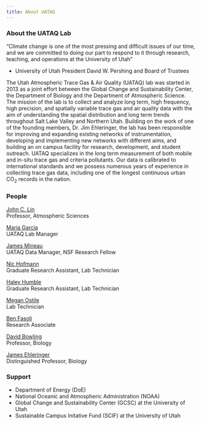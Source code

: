 ```yaml
---
title: About UATAQ
---
```


<div class="content-page">

### About the UATAQ Lab

"Climate change is one of the most pressing and difficult issues of our time, and we are committed to doing our part to respond to it through research, teaching, and operations at the University of Utah"

- University of Utah President David W. Pershing and Board of Trustees

The Utah Atmospheric Trace Gas & Air Quality (UATAQ) lab was started in 2013 as a joint effort between the Global Change and Sustainability Center, the Department of Biology and the Department of Atmospheric Science. The mission of the lab is to collect and analyze long term, high frequency, high precision, and spatially variable trace gas and air quality data with the aim of understanding the spatial distribution and long term trends throughout Salt Lake Valley and Northern Utah. Building on the work of one of the founding members, Dr. Jim Ehleringer, the lab has been responsible for improving and expanding existing networks of instrumentation, developing and implementing new networks with different aims, and building an on campus facility for research, development, and student outreach. UATAQ specializes in the long term measurement of both mobile and in-situ trace gas and criteria pollutants. Our data is calibrated to international standards and we possess numerous years of experience in collecting trace gas data, including one of the longest continuous urban CO<sub>2</sub> records in the nation.

### People

[John C. Lin](https://lair.utah.edu)  
Professor, Atmospheric Sciences

[Maria Garcia](mailto:mag10@utah.edu)  
UATAQ Lab Manager

[James Mineau](https://jamesmineau.chpc.utah.edu)  
UATAQ Data Manager, NSF Research Fellow

[Nic Hofmann](mailto:nic.hofmann@utah.edu)  
Graduate Research Assistant, Lab Technician

[Haley Humble](mailto:u1367772@utah.edu)  
Graduate Research Assistant, Lab Technician

[Megan Ostile](mailto:megan.ostlie@hsc.utah.edu)  
Lab Technician

[Ben Fasoli](https://benfasoli.com)  
Research Associate

[David Bowling](https://bowling.biology.utah.edu)  
Professor, Biology

[James Ehleringer](https://ecophys.utah.edu)  
Distinguished Professor, Biology

### Support

- Department of Energy (DoE)
- National Oceanic and Atmospheric Administration (NOAA)
- Global Change and Sustainability Center (GCSC) at the University of Utah
- Sustainable Campus Initative Fund (SCIF) at the University of Utah

</div>
